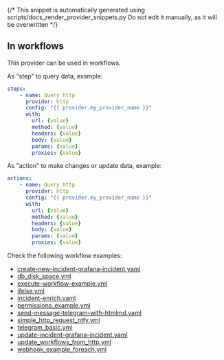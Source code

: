 {/* This snippet is automatically generated using scripts/docs_render_provider_snippets.py
Do not edit it manually, as it will be overwritten */}


## In workflows

This provider can be used in workflows.


As "step" to query data, example:
```yaml
steps:
    - name: Query http
      provider: http
      config: "{{ provider.my_provider_name }}"
      with:
        url: {value}
        method: {value}
        headers: {value}
        body: {value}
        params: {value}
        proxies: {value}
```


As "action" to make changes or update data, example:
```yaml
actions:
    - name: Query http
      provider: http
      config: "{{ provider.my_provider_name }}"
      with:
        url: {value}
        method: {value}
        headers: {value}
        body: {value}
        params: {value}
        proxies: {value}
```




Check the following workflow examples:
- [create-new-incident-grafana-incident.yaml](https://github.com/keephq/keep/blob/main/examples/workflows/create-new-incident-grafana-incident.yaml)
- [db_disk_space.yml](https://github.com/keephq/keep/blob/main/examples/workflows/db_disk_space.yml)
- [execute-workflow-example.yml](https://github.com/keephq/keep/blob/main/examples/workflows/execute-workflow-example.yml)
- [ifelse.yml](https://github.com/keephq/keep/blob/main/examples/workflows/ifelse.yml)
- [incident-enrich.yaml](https://github.com/keephq/keep/blob/main/examples/workflows/incident-enrich.yaml)
- [permissions_example.yml](https://github.com/keephq/keep/blob/main/examples/workflows/permissions_example.yml)
- [send-message-telegram-with-htmlmd.yaml](https://github.com/keephq/keep/blob/main/examples/workflows/send-message-telegram-with-htmlmd.yaml)
- [simple_http_request_ntfy.yml](https://github.com/keephq/keep/blob/main/examples/workflows/simple_http_request_ntfy.yml)
- [telegram_basic.yml](https://github.com/keephq/keep/blob/main/examples/workflows/telegram_basic.yml)
- [update-incident-grafana-incident.yaml](https://github.com/keephq/keep/blob/main/examples/workflows/update-incident-grafana-incident.yaml)
- [update_workflows_from_http.yml](https://github.com/keephq/keep/blob/main/examples/workflows/update_workflows_from_http.yml)
- [webhook_example_foreach.yml](https://github.com/keephq/keep/blob/main/examples/workflows/webhook_example_foreach.yml)
